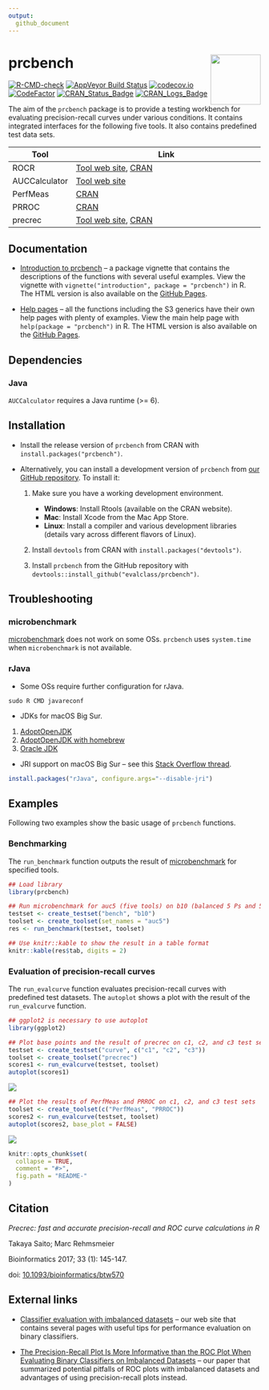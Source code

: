 ```yaml
---
output:
  github_document
---
```


# prcbench  <img src="man/figures/logo.png" align="right" alt="" width="100" />

[![R-CMD-check](https://github.com/evalclass/prcbench/actions/workflows/R-CMD-check.yaml/badge.svg)](https://github.com/evalclass/prcbench/actions/workflows/R-CMD-check.yaml)
[![AppVeyor Build Status](https://ci.appveyor.com/api/projects/status/github/evalclass/prcbench?branch=main&svg=true)](https://ci.appveyor.com/project/takayasaito/prcbench/)
[![codecov.io](https://codecov.io/github/evalclass/prcbench/coverage.svg?branch=main)](https://codecov.io/github/evalclass/prcbench?branch=main)
[![CodeFactor](https://www.codefactor.io/repository/github/evalclass/prcbench/badge)](https://www.codefactor.io/repository/github/evalclass/prcbench/)
[![CRAN_Status_Badge](https://www.r-pkg.org/badges/version-ago/prcbench)](https://cran.r-project.org/package=prcbench)
[![CRAN_Logs_Badge](https://cranlogs.r-pkg.org/badges/grand-total/prcbench)](https://cran.r-project.org/package=prcbench)

The aim of the `prcbench` package is to provide a testing workbench for evaluating 
precision-recall curves under various conditions. It contains integrated 
interfaces for the following five tools. It also contains predefined test data sets. 

| Tool          | Link                                                     |
| ------------- | -------------------------------------------------------- |
| ROCR          | [Tool web site](https://ipa-tys.github.io/ROCR/), [CRAN](https://cran.r-project.org/package=ROCR)          |
| AUCCalculator | [Tool web site](http://mark.goadrich.com/programs/AUC/)    |
| PerfMeas      | [CRAN](https://cran.r-project.org/package=PerfMeas)      |
| PRROC         | [CRAN](https://cran.r-project.org/package=PRROC)         |
| precrec       | [Tool web site](https://evalclass.github.io/precrec/), [CRAN](https://cran.r-project.org/package=precrec)       |

## Documentation
- [Introduction to prcbench](https://evalclass.github.io/prcbench/articles/introduction.html) -- a package vignette that contains the descriptions of the functions with several useful examples. View the vignette with `vignette("introduction", package = "prcbench")` in R. The HTML version is also available on the [GitHub Pages](https://evalclass.github.io/prcbench/articles/introduction.html).

- [Help pages](https://evalclass.github.io/prcbench/reference/) -- all the functions including the S3 generics have their own help pages with plenty of examples. View the main help page with `help(package = "prcbench")` in R. The HTML version is also available on the [GitHub Pages](https://evalclass.github.io/prcbench/reference/).

## Dependencies
### Java
`AUCCalculator` requires a Java runtime (>= 6).

## Installation
* Install the release version of `prcbench` from CRAN with `install.packages("prcbench")`.

* Alternatively, you can install a development version of `prcbench` from [our GitHub repository](https://github.com/evalclass/prcbench). To install it:

    1. Make sure you have a working development environment.
        * **Windows**: Install Rtools (available on the CRAN website).
        * **Mac**: Install Xcode from the Mac App Store.
        * **Linux**: Install a compiler and various development libraries (details vary across different flavors of Linux).

    2. Install `devtools` from CRAN with `install.packages("devtools")`.

    3. Install `prcbench` from the GitHub repository with `devtools::install_github("evalclass/prcbench")`.

## Troubleshooting

### microbenchmark
[microbenchmark](https://cran.r-project.org/package=microbenchmark) does not work on some OSs.
`prcbench` uses `system.time` when `microbenchmark` is not available.

### rJava
* Some OSs require further configuration for rJava.
```
sudo R CMD javareconf
```

* JDKs for macOS Big Sur.
 1. [AdoptOpenJDK](https://adoptopenjdk.net/)
 2. [AdoptOpenJDK with homebrew](https://github.com/AdoptOpenJDK/homebrew-openjdk/)
 3. [Oracle JDK](https://www.oracle.com/java/)
 
* JRI support on macOS Big Sur -- see this [Stack Overflow thread](https://stackoverflow.com/questions/65278552/cannot-install-rjava-on-big-sur).
```r
install.packages("rJava", configure.args="--disable-jri")
```

## Examples

Following two examples show the basic usage of `prcbench` functions.

### Benchmarking

The `run_benchmark` function outputs the result of [microbenchmark](https://cran.r-project.org/package=microbenchmark) for specified tools.
```r
## Load library
library(prcbench)

## Run microbenchmark for auc5 (five tools) on b10 (balanced 5 Ps and 5 Ns)
testset <- create_testset("bench", "b10")
toolset <- create_toolset(set_names = "auc5")
res <- run_benchmark(testset, toolset)

## Use knitr::kable to show the result in a table format
knitr::kable(res$tab, digits = 2)
```

### Evaluation of precision-recall curves
The `run_evalcurve` function evaluates precision-recall curves with predefined
test datasets. The `autoplot` shows a plot with the result of the 
`run_evalcurve` function.

```r
## ggplot2 is necessary to use autoplot
library(ggplot2)

## Plot base points and the result of precrec on c1, c2, and c3 test sets
testset <- create_testset("curve", c("c1", "c2", "c3"))
toolset <- create_toolset("precrec")
scores1 <- run_evalcurve(testset, toolset)
autoplot(scores1)
```

![](https://raw.githubusercontent.com/evalclass/prcbench/main/README_files/figure-gfm/unnamed-chunk-4-1.png)

```r
## Plot the results of PerfMeas and PRROC on c1, c2, and c3 test sets
toolset <- create_toolset(c("PerfMeas", "PRROC"))
scores2 <- run_evalcurve(testset, toolset)
autoplot(scores2, base_plot = FALSE)
```

![](https://raw.githubusercontent.com/evalclass/prcbench/main/README_files/figure-gfm/unnamed-chunk-5-1.png)

```r
knitr::opts_chunk$set(
  collapse = TRUE,
  comment = "#>",
  fig.path = "README-"
)
```

## Citation
*Precrec: fast and accurate precision-recall and ROC curve calculations in R*

Takaya Saito; Marc Rehmsmeier

Bioinformatics 2017; 33 (1): 145-147.

doi: [10.1093/bioinformatics/btw570](https://doi.org/10.1093/bioinformatics/btw570)

## External links
- [Classifier evaluation with imbalanced datasets](https://classeval.wordpress.com/) -- our web site that contains several pages with useful tips for performance evaluation on binary classifiers.

- [The Precision-Recall Plot Is More Informative than the ROC Plot When Evaluating Binary Classifiers on Imbalanced Datasets](https://journals.plos.org/plosone/article?id=10.1371/journal.pone.0118432) -- our paper that summarized potential pitfalls of ROC plots with imbalanced datasets and advantages of using precision-recall plots instead.
